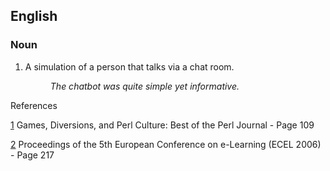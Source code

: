 ==English==

===Noun===
{{en-noun|sg=[[chatbot]]}}

# {{computer science}} A simulation of a person that talks via a chat room.
#: ''The chatbot was quite simple yet informative.''

References

[http://books.google.com/books?id=PidRpr7RgNIC&pg=PA109&dq=chatbot&sig=TXW055cKJHScTk-xfX6RXFRn7Ys]
Games, Diversions, and Perl Culture: Best of the Perl Journal - Page 109


[http://books.google.com/books?id=uhS1sd3gEB4C&pg=PA217&dq=chatbot&sig=L3Zr3vhMjaYiRTiNLoj_SNuiPRA]
Proceedings of the 5th European Conference on e-Learning (ECEL 2006) - Page 217